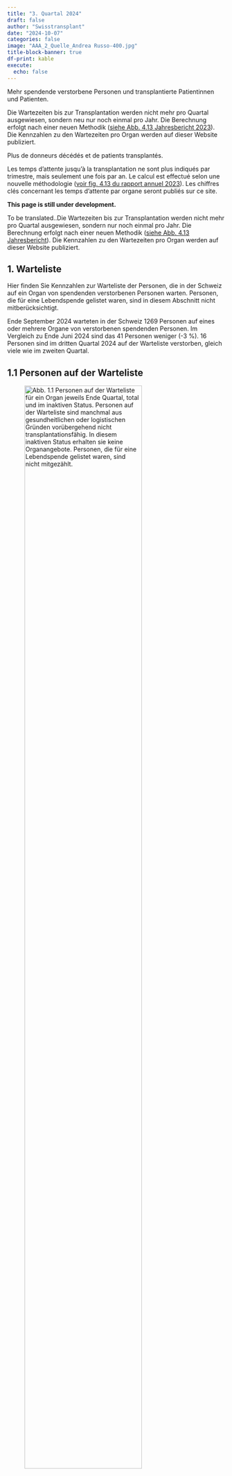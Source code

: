 ```yaml
---
title: "3. Quartal 2024"
draft: false
author: "Swisstransplant"
date: "2024-10-07"
categories: false
image: "AAA_2_Quelle_Andrea Russo-400.jpg"
title-block-banner: true
df-print: kable
execute:
  echo: false
---
```


::: {.content-visible when-profile="de"}
Mehr spendende verstorbene Personen und transplantierte Patientinnen und Patienten.

::: {.callout-warning title="Hinweis"}
Die Wartezeiten bis zur Transplantation werden nicht mehr pro Quartal ausgewiesen, sondern neu nur noch einmal pro Jahr. Die Berechnung erfolgt nach einer neuen Methodik ([siehe Abb. 4.13 Jahresbericht 2023](https://www.swisstransplant.org/fileadmin/user_upload/Bilder/Home/Organ-_und_Gewebespende/Fakten_und_Zahlen/Jahreszahlen/2023_ersetzt/Abb_4.13_2023_DE.jpg){target="_blank"}). Die Kennzahlen zu den Wartezeiten pro Organ werden auf dieser Website publiziert.
:::

:::

::: {.content-visible when-profile="fr"}
Plus de donneurs décédés et de patients transplantés.

::: {.callout-warning title="Remarque"}
Les temps d’attente jusqu’à la transplantation ne sont plus indiqués par trimestre, mais seulement une fois par an. Le calcul est effectué selon une nouvelle méthodologie ([voir fig. 4.13 du rapport annuel 2023](https://www.swisstransplant.org/fileadmin/user_upload/Bilder/Home/Organ-_und_Gewebespende/Fakten_und_Zahlen/Jahreszahlen/2023_ersetzt/FR_2023/Ill_4.13_2023_FR.jpg){target="_blank"}). Les chiffres clés concernant les temps d'attente par organe seront publiés sur ce site.
:::

:::

::: {.content-visible when-profile="en"}

::: {.callout-warning title="Please note"}
**This page is still under development.**
:::

::: {.callout-warning title="Please note"}
To be translated..Die Wartezeiten bis zur Transplantation werden nicht mehr pro Quartal ausgewiesen, sondern nur noch einmal pro Jahr. Die Berechnung erfolgt nach einer neuen Methodik ([siehe Abb. 4.13 Jahresbericht](https://www.swisstransplant.org/fileadmin/user_upload/Bilder/Home/Organ-_und_Gewebespende/Fakten_und_Zahlen/Jahreszahlen/2023_ersetzt/Abb_4.13_2023_DE.jpg){target="_blank"}). Die Kennzahlen zu den Wartezeiten pro Organ werden auf dieser Website publiziert.
:::

:::

::: {.content-visible when-profile="de"}
# 1. Warteliste

Hier finden Sie Kennzahlen zur Warteliste der Personen, die in der Schweiz auf ein Organ von spendenden verstorbenen Personen warten. Personen, die für eine Lebendspende gelistet waren, sind in diesem Abschnitt nicht mitberücksichtigt.

::: {.callout-tip title="Das Wichtigste in Kürze"}
Ende September 2024 warteten in der Schweiz 1269 Personen auf eines oder mehrere Organe von verstorbenen spendenden Personen. Im Vergleich zu Ende Juni 2024 sind das 41 Personen weniger (-3 %). 16 Personen sind im dritten Quartal 2024 auf der Warteliste verstorben, gleich viele wie im zweiten Quartal.
:::

## 1.1 Personen auf der Warteliste

![**Abb. 1.1** Personen auf der Warteliste für ein Organ jeweils Ende Quartal, total und im inaktiven Status. Personen auf der Warteliste sind manchmal aus gesundheitlichen oder logistischen Gründen vorübergehend nicht transplantationsfähig. In diesem inaktiven Status erhalten sie keine Organangebote. Personen, die für eine Lebendspende gelistet waren, sind nicht mitgezählt.](Fig1.1-de.png){width=80%}

<br>

|Indikator                                   |Letztes Quartal | Veränderung zum Vorquartal    |
|--------------------------------------------|----------------:|-------------------------------:|
|Anzahl Personen auf der Warteliste          |1269             |-41 Personen (-3 %)           |
|Anteil inaktive                             |50 %             |- 1 Prozentpunkt              |

::: {.callout-note title="Lesebeispiel"}
Ende letztes Quartal warteten in der Schweiz 1269 Personen auf eines oder mehrere Organe von verstorbenen spendenden Personen. Im Vergleich zum Vorquartal sind das 41 Personen weniger (-3 %). Die Hälfte (50 %) der Personen auf der Warteliste war im inaktiven Status.
:::

## 1.2 Personen auf der Warteliste nach Organ

![**Abb. 1.2** Personen auf der Warteliste für ein Organ jeweils Ende Quartal, total und nach Organ. Personen, die auf mehr als ein Organ warten, sind bei der Gruppe «Multiorgan» dazugezählt. Personen, die für eine Lebendspende gelistet waren, sind nicht mitgezählt.](Fig1.2-de.png){width=80%}

<br>

|Indikator                                       |Letztes Quartal|    Veränderung zum Vorquartal|
|------------------------------------------------|----------------:|-----------------------------:|
|Anzahl Personen auf der Warteliste (alle)       |1269             |-41 (-3 %)          |           
|Multiorgan                                      |29               |-2 (-6 %)          |
|Herz                                            |40               |-4 (-9 %)            |
|Lunge                                           |35               |+1 (+3 %)          |
|Leber                                           |282              |+6 (+2 %)         |
|Niere                                           |868              |-44 (-5 %)         |
|Pankreas/Inselzellen                            |15               |+2 (+13 %)               |
|Dünndarm                                        |0                |+/- 0               |


::: {.callout-note title="Lesebeispiel"}
Von den 1269 Personen auf der Warteliste wartete die grosse Mehrheit auf eine Niere (868; 68 %) oder eine Leber (282; 22 %). 29 Personen warteten auf mehr als ein Organ.
:::

## 1.3 Ereignisse auf der Warteliste

![**Abb. 1.3** Transplantierte Personen und Personen, die auf der Warteliste verstorben sind. Personen, die für eine Lebendspende gelistet waren beziehungsweise eine Lebendspende erhielten, sind nicht mitgezählt.](Fig1.3-de.png){width=80%}

<br>

|Indikator                              |Letztes Quartal   |Veränderung zum Vorquartal                     |
|---------------------------------------|-------------------:|----------------------------------------------:|
|Anzahl transplantierte Personen        |155                 |+11 (+8 %)                         |
|Anzahl verstorbene Personen            |16                  |+/- 0                              |


::: {.callout-note title="Lesebeispiel"}
Im letzten Quartal erhielten in der Schweiz 155 Personen eines oder mehrere Organe aus einer Organspende nach dem Tod. 16 Personen sind auf der Warteliste verstorben, gleich viele wie im Vorquartal.
:::

:::

::: {.content-visible when-profile="fr"}
# 1. Liste d'attente

Vous trouverez ici les chiffres clés sur la liste d'attente des personnes en attente d'un organe en Suisse. Les personnes listées pour un don de donneur vivant ne sont pas prises en compte dans cette section.

::: {.callout-tip title="L'essentiel en bref"}
Fin septembre 2024, 1269 personnes attendaient en Suisse un ou plusieurs organes de donneurs décédés. Par rapport à la fin du juin 2024, cela représente 41 personnes de moins (-3 %). 16 personnes sont décédées sur la liste d'attente au troisième trimestre 2024, même nombre qu'au deuxième trimestre.
:::

## 1.1 Personnes en liste d'attente

![**Fig. 1.1** Personnes en liste d'attente pour un organe à la fin de chaque trimestre, au total et en statut inactif. Parfois, les personnes sur la liste d’attente ne peuvent temporairement pas bénéficier d’une transplantation pour des raisons de santé ou de logistique. Dans cet état inactif, elles ne reçoivent pas d'offre d’organes. Les personnes listées pour un don de donneur vivant ne sont pas inclus.](Fig1.1-fr.png){width=80%}

<br>

|Indicateur                                  |Dernier trimestre |Changement par rapport au trimestre précédent       |
|--------------------------------------------|----------------:|---------------------------------------------------:|
|Nombre de patients en liste d'attente       |1269             |-41  patients (-3 %)                                |
|Part dans état inactif                      |50 %             |-1 point de pourcentage                          |


::: {.callout-note title="Exemple de lecture"}
A la fin du dernier trimestre, 1269 personnes attendaient en Suisse un ou plusieurs organes de donneurs décédés. Par rapport au trimestre précédent, cela représente 41 personnes de moins (-3 %). La moitié (50 %) des personnes sur la liste d'attente etait dans l'état inactif.
:::

## 1.2 Personnes en liste d'attente par organe

![**Fig. 1.2** Personnes en liste d'attente pour un organe à la fin de chaque trimestre, au total et par organe. Les personnes en attente de plus d'un organe sont comptées dans le groupe « multiorganes ». Les personnes listées pour un don de donneur vivant ne sont pas inclus.](Fig1.2-fr.png){width=80%}

<br>


|Indicateur                                  |Dernier trimestre      |Changement par rapport au trimestre précédent |
|--------------------------------------------|---------------------:|---------------------------------------------:|
|Nombre de patients en liste d'attente       |1269                  |-41 (-3 %)                         |
|Multiorgan                                  |29                    |-2 (-6 %)                          |
|Cœur                                        |40                    |-4 (-9 %)                           |
|Poumons                                     |35                    |+1 (+3 %)                          |
|Fois                                        |282                   |+6 (+2 %)                           |
|Rein                                        |868                   |-44 (-5 %)                           |
|Pancréas/îlots de Langerhans                |15                    |+2 (+13 %)                           |
|Intestin grêle                              |0                     |+/- 0                               |


::: {.callout-note title="Exemple de lecture"}
Sur les 1269 patients en liste d'attente, la grande majorité attendait un rein (868; 68 %) ou un foie (282; 22 %). 29 patients attendaient plus d'un organe.
:::

## 1.3 Événements sur la liste d'attente

![**Fig. 1.3** Patients transplantées et patients décédées sur la liste d'attente. Les patients qui étaient sur la liste pour un don de donneur vivant ou qui ont reçu un don de donneur vivant ne sont pas inclus.](Fig1.3-fr.png){width=80%}

|Indicateur                          |Dernier trimestre              |Changement par rapport au trimestre précédent  |
|------------------------------------|------------------------------:|----------------------------------------------:|
|Nombre de patients transplantés     |155                            |+11 (+8 %)                         |
|Nombre de patients décédés          |16                             |+/- 0                              |

<br>

::: {.callout-note title="Exemple de lecture"}
Au cours du dernier trimestre, 155 patients en Suisse ont reçu un ou plusieurs organes provenant d'un don d'organe après le décès. 16 patients sont décédés sur la liste d'attente, même nombre qu'au trimestre précédent.
:::

:::

::: {.content-visible when-profile="en"}
# 1. Wait list

Here you will find key figures on the wait list of people in Switzerland waiting for an organ transplant from deceased donors. People who were listed for a living donation are not included in this section.

::: {.callout-tip title="Most important facts in brief"}
At the end of March 2024, 1326 patients in Switzerland were waiting for one or more organs from deceased donors. Compared to the previous quarter, this is 9 fewer patients (-0.7 %). 27 patients died on the waiting list in the first quarter of 2024.
:::

## 1.1 People on the wait list

![**Fig. 1.1** Translation to be added..](Fig1.1-en.png){width=80%}

<br>


|Indicator                                   |Current quarter  |Change on previous quarter                          |
|--------------------------------------------|----------------:|---------------------------------------------------:|
|Number of patients on wait list             |1326             |-9 patients (-0.7 %)                                |
|Percentage inactive                         |48.8 %           |-1.1 percentage points                              |

## 1.2 People on the wait list by organ

![**Fig. 1.2** Translation to be added..](Fig1.2-en.png){width=80%}

<br>


|Indicator                                   |Current quarter       |Change on previous quarter                    |
|--------------------------------------------|---------------------:|---------------------------------------------:|
|Number of patients on wait list:            |1326                  |-9 patients (-0.7 %)                          |
|Multi-Organ                                 |40                    |-2 patients (-4.8 %)                          |
|Heart                                       |43                    |+1 patient (+2.4 %)                           |
|Lung                                        |42                    |-4 patients (-8.7 %)                          |
|Liver                                       |281                   |+13 patients (+4.9 %)                         |
|Kidney                                      |907                   |-16 patients (-1.7 %)                         |
|Pancreas/islets                             |13                    |-1 patient (-7.1 %)                           |
|Small bowel                                 |0                     |+/- 0 patients                                |


## 1.3 Events on the wait list

![**Fig. 1.3** Translation to be added...](Fig1.3-en.png){width=80%}

<br>

|Indicator                                   |Current quarter        |Change on previous quarter                     |
|--------------------------------------------|----------------------:|----------------------------------------------:|
|Number of patients transplanted             |102                    |-36 patients (-26.1 %)                         |
|Number of patients deceased                 |27                     |+8 patients (+29.6 %)                          |


::: {.callout-note title="Exemple de lecture"}
In the first quarter of 2024, 102 patients in Switzerland received one or more organs from deceased organ donation. 27 patients died on the waiting list.
:::

:::

::: {.content-visible when-profile="de"}

# 2. Organspende

Hier finden Sie Kennzahlen zur Organspende nach dem Tod und zur Organ-Lebendspende in der Schweiz.

::: {.callout-tip title="Das Wichtigste in Kürze"}
Im dritten Quartal 2024 haben in der Schweiz 55 Personen ihre Organe nach dem Tod gespendet. Im Vergleich zum Vorquartal sind das 7 Personen mehr (+18 %). Von den 55 Personen waren 29 (53 %) im Hirntod nach Herz-Kreislauf-Stillstand. 160 Organe von verstorbenen spendenden Personen wurden in der Schweiz transplantiert, das sind 8 mehr (+5 %) als im Vorquartal. Mit 2.9 Organen ist die durchschnittliche Anzahl transplantierter Organe pro spendende verstorbene Person leicht gesunken.
:::

## 2.1 Für eine Organspende nach dem Tod freigegebene Personen

![**Abb. 2.1** In der Schweiz von Swisstransplant für die Organspende nach dem Tod freigegebene verstorbene Personen. Eine Person wird freigegeben, wenn bei aussichtloser Prognose eine Zustimmung zur Organspende vorliegt und sie medizinisch für eine Organspende mindestens eines Organs qualifiziert. «Utilisiert» bedeutet, es konnte mindestens ein Organ transplantiert werden. «Effektiv» bedeutet, ein chirurgischer Eingriff mit der Absicht zur Organentnahme zum Zweck einer Transplantation erfolgte, aber kein Organ konnte transplantiert werden. «Nicht utilisiert» bedeutet, es kam nicht zu einem chirurgischen Eingriff mit der Absicht zur Organentnahme zum Zweck einer Transplantation.](Fig2.1-de.png){width=80%}

<br>

|Indikator                               |Letztes Quartal        |Veränderung zum Vorquartal                    |
|----------------------------------------|------------------------:|---------------------------------------------:|
|Anzahl freigegebene Personen            |62                       |+8 Personen (+15 %)                        |
|Anteil Nicht utilisierte                |11 %                   |+/- 0 Prozentpunkte                            |
|Anteil Effektive                        |3 %                    |-4 Prozentpunkte                            |
|Anteil Utilisierte                      |85 %                   |+3 Prozentpunkte                            |


::: {.callout-note title="Lesebeispiel"}
Im letzten Quartal hat Swisstransplant 62 Personen aus der Schweiz für eine Organspende nach dem Tod freigegeben. Das sind 8 Personen mehr als im Vorquartal. Die Utilisierungsrate betrug 85 %.
:::

## 2.2 Spendende verstorbene Personen

![**Abb. 2.2** Spendende verstorbene Personen in der Schweiz. DBD: Spende im Hirntod, DCD: Spende im Hirntod nach Herz-Kreislauf-Stillstand. Als spendende Person gilt jede verstorbene Person, bei der ein chirurgischer Eingriff mit der Absicht zur Organentnahme zum Zweck einer Transplantation erfolgt ist.](Fig2.2-de.png){width=80%}

<br>

|Indikator                                 |Letztes Quartal   |Veränderung zum Vorquartal    |
|------------------------------------------|-------------------:|-----------------------------:|
|Anzahl spendende Personen (alle)          |55                  |+7 (+15 %)         |
|DCD                                       |29 (53 %)           |+7 (+32 %)         |
|DBD                                       |26 (47 %)           |+/- 0              |

::: {.callout-note title="Lesebeispiel"}
Im letzten Quartal haben in der Schweiz 55 Personen ihre Organe nach dem Tod gespendet. Im Vergleich zum Vorquartal sind das 7 Personen mehr (+15 %). Der Anstieg ist auf die Spende im Hirntod nach Herz-Kreislauf-Stillstand (DCD) zurückzuführen. Von den 55 spendenden verstorbenen Personen waren 29 (53 %) DCD.
:::

## 2.3 Transplantierte Organe von spendenden verstorbenen Personen

![**Abb. 2.3** In der Schweiz transplantierte Organe von spendenden verstorbenen Person (inklusive aus dem Ausland stammende Organe).](Fig2.3-de.png){width=80%}

<br>

|Indikator                                 |Letztes Quartal    |Veränderung zum Vorquartal  |
|------------------------------------------|--------------------:|---------------------------:|
|Anzahl transplantierte Organe (alle)      |160                  |+8 (+5 %)        |
|Herz                                      |18                   |+5                 |
|Lunge                                     |14                   |-8                |
|Leber                                     |36                   |+1                 |
|Niere                                     |88                   |+12                |
|Pankreas/Inselzellen                      |4                    |-2                 |

::: {.callout-note title="Lesebeispiel"}
Im letzten Quartal wurden in der Schweiz 160 Organe von spendenden verstorbenen Person transplantiert. Im Vergleich zum Vorquartal sind das 8 Organe mehr (+5 %).
:::

## 2.4 Transplantierte Organe pro spendende verstorbene Person

![**Abb. 2.4** Durchschnittliche Anzahl transplantierte Organe pro spendende verstorbene Person, Mittelwerte (Standardabweichungen). DBD: Spende im Hirntod, DCD: Spende im Hirntod nach Herz-Kreislauf-Stillstand.](Fig2.4-de.png){width=80%}

<br>

|Indikator                                |Letztes Quartal   |Veränderung zum Vorquartal                    |
|-----------------------------------------|-------------------:|---------------------------------------------:|
|Organe pro spendende Person (alle)       |2.9                 |-0.2                                   |
|DBD                                      |3.7                 |+0.2                                   |
|DCD                                      |2.1                 |-0.5                                   |

::: {.callout-note title="Lesebeispiel"}
Im letzten Quartal wurden in der Schweiz durchschnittlich 2.9 Organe pro spendende verstorbene Person transplantiert. Im Vergleich zum Vorquartal sind das 0.2 Organe weniger.
:::

## 2.5 Spendende lebende Personen

![**Abb. 2.5** Spendende lebende Personen in der Schweiz, total und nach Organ. Bei Lebendspenden entspricht die Anzahl spendender Personen gleich der Anzahl transplantierter Organe.](Fig2.5-de.png){width=80%} 

<br>

|Indikator                                   |Letztes Quartal   |Veränderung zum Vorquartal        |
|--------------------------------------------|-------------------:|-------------------------------:|
|Anzahl spendende Personen (alle)            |24                  |-4 (-14 %)                     |
|Leber                                       |1 (4 %)             |+1                              |
|Niere                                       |23 (96 %)           |-5                              |

::: {.callout-note title="Lesebeispiel"}
Im letzten Quartal haben in der Schweiz 24 lebende Personen eine ihrer Nieren oder einen Teil ihrer Leber gespendet. Das sind 4 Lebendspenden weniger (-14 %) als im Vorquartal.
:::

:::

::: {.content-visible when-profile="fr"}
# 2. Don d'organes
Vous trouverez ici les chiffre clés sur le don d'organes après le décès et le don d'organes de donneur vivant en Suisse.

::: {.callout-tip title="L'essentiel en bref"}
Au troisième trimestre 2024, 55 personnes ont fait don de leurs organes après leur décès en Suisse. Ce sont 7 personnes de plus (+18 %) comparé au trimestre précédent. Parmi ces 55 personnes décédées, 29 (53 %) étaient en état de mort cérébrale après un arrêt cardio-circulatoire. 160 organes de donneurs décédés ont été transplantés en Suisse, soit 8 de plus (+5 %) qu'au trimestre précédent. Avec 2.9 organes, le nombre moyen d'organes transplantés par donneur décédé a légèrement diminué.
:::

## 2.1 Personnes approuvées à faire un don d'organes après le décès

![**Fig. 2.1** Personnes décédées en Suisse et approuvées par Swisstransplant pour le don d'organes après le décès. Une personne est approuvée si, en cas de pronostic sans espoir, elle a donné son consentement au don d'organes et qu'elle est médicalement qualifiée pour le don d'au moins un organe. « Utilisé » signifie qu'au moins un organe a pu être transplanté. « Effectif » signifie qu'une intervention chirurgicale a eu lieu avec l'intention de prélever un organe en vue d'une transplantation, mais qu'aucun organe n'a pu être transplanté. « Non utilisé » signifie qu'il n'y a pas eu d'intervention d'intervention chirurgicale dans l’intention d’un prélèvement d’organes aux fins d’une transplantation.](Fig2.1-fr.png){width=80%}

<br>

|Indicateur                               |Dernier trimestre        | Changement par rapport au trimestre précédent |
|-----------------------------------------|-----------------------:|----------------------------------------------:|
|Nombre de personnes approuvées           |62                      |+8 Personen (+15 %)                          |
|Proportion non utilisée                  |11 %                    |+/- 0 points de pourcentage                  |
|Proportion effectif                      |3 %                     |-4 points de pourcentage                     |
|Proportion utilisée                      |85 %                    |+3 points de pourcentage                     |

::: {.callout-note title="Exemple de lecture"}
Au dernier trimestre, Swisstransplant a approuvées 62 personnes en Suisse pour un don d'organe après le décès. Ce sont 8 de plus qu'au trimestre précédent. Le taux d'utilisation était de 85 %.
:::

## 2.2 Donneurs décédés

![**Fig. 2.2** 	Donneurs décédés en Suisse. DBD: don en état de mort cérébrale, DCD: don en état de mort cérébrale après un arrêt cardio-circulatoire. Est considérée comme donneur toute personne décédée qui a subi une intervention chirurgicale dans l’intention d’un prélèvement d’organes aux fins d’une transplantation.](Fig2.2-fr.png){width=80%}

<br>

|Indicateur                                  |Dernier trimestre       |Changement par rapport au trimestre précédent |
|--------------------------------------------|----------------------:|---------------------------------------------:|
|Nombre de donneurs (tous)                   |55                     |+7 (+15 %)                       |
|DCD                                         |29 (53 %)              |+7 (+32 %)                        |
|DBD                                         |26 (47 %) 	           |+/- 0                        |


::: {.callout-note title="Exemple de lecture"}
Au dernier trimestre, 55 personnes ont fait don de leurs organes après leur décès en Suisse. Par rapport au trimestre précédent, cela représente 7 personnes de plus (+15 %). L'augmentation est due au don en état de mort cérébrale après un arrêt cardio-circulatoire (DCD). Parmi ces 55 personnes décédées, 29 (53 %) étaient DCD.
:::

## 2.3 Organes transplantés de donneurs décédés

![**Fig 2.3** Organes transplantés en Suisse de donneurs décédés (incluant les organes provenant de l'étranger), total et par organe.](Fig2.3-fr.png){width=80%}

<br>

|Indicateur                                  |Dernier trimestre      |Changement par rapport au trimestre précédent |
|--------------------------------------------|----------------------:|---------------------------------------------:|
|Nombre d'organes transplantés (tous)        |160                    |+8 (+5 %)                                   |
|Cœur                                        |18                     |+5                                            |
|Poumons                                     |14                     |-8                                           |
|Fois                                        |36                     |+1                                            |
|Reins                                       |88                     |+12                                           |
|Pancréas/îlots de Langerhans                |4                      |-2                                            |

::: {.callout-note title="Exemple de lecture"}
Au dernier trimestre, 160 organes ont été transplantés en Suisse de donneurs décédés. Par rapport au trimestre précédent, cela représente 8 organes de plus (+5 %).
:::

## 2.4 Organes transplantés par donneur décédé

![**Fig 2.4** Nombre d’organes transplantés par donneur décédé (moyenne et écart-type). DBD: don en état de mort cérébrale, DCD: don en état de mort cérébrale après un arrêt cardio-circulatoire.](Fig2.4-fr.png){width=80%}

<br>

|Indicateur                               |Dernier trimestre    |Changement par rapport au trimestre précédent |
|-----------------------------------------|-------------------:|---------------------------------------------:|
|Organes par donneur (tous)               |2.9                 |-0.2                                   |
|DBD                                      |3.7                 |+0.2                                   |
|DCD                                      |2.1                 |-0.5                                   |


::: {.callout-note title="Exemple de lecture"}
Au dernier trimestre, 2.9 organes ont été transplantés en moyenne en Suisse par donneur décédé. Par rapport au trimestre précédent, cela représente 0.2 organe de moins.
:::

## 2.5 Donneurs vivants

![**Fig 2.5** Donneurs vivants en Suisse, au total et par organe. Pour les dons de donneurs vivants, le nombre de donneurs est égal au nombre d'organes transplantés.](Fig2.5-fr.png){width=80%}

<br>

|Indicateur                                  |Dernier trimestre    |Changement par rapport au trimestre précédent |
|--------------------------------------------|--------------------:|---------------------------------------------:|
|Nombre de donneurs vivants (tous)           |24                   |-4 (-14 %)                          |
|Fois                                        |1 (4 %)              |+1                                   |
|Rein                                        |23 (96 %)            |-5                                   |

::: {.callout-note title="Exemple de lecture"}
Au cours du dernier trimestre, 24 personnes vivantes en Suisse ont fait don d'un de leurs reins ou d'une partie de son foie. Cela représente 4 don d'organes par des personnes vivantes de moins (-14 %) qu'au trimestre précédent.
:::

:::

::: {.content-visible when-profile="en"}
# 2. Organ donation

## 2.1 People approved for deceased organ donation

![**Fig. 2.1** Translation...](Fig2.1-en.png){width=80%}

## 2.2 Deceased donors

![**Fig. 2.2** Translation...](Fig2.2-en.png){width=80%}

## 2.3 Organs transplanted from deceased donors

![**Fig. 2.3** Organs transplanted in Switzerland from deceased donors, including organs from deceased donors abroad.](Fig2.3-en.png){width=80%}

## 2.4 Organs transplanted per deceased donor

![**Fig. 2.4** Translation needed...](Fig2.4-en.png){width=80%}

## 2.5 Living donors

![**Fig 2.5** Translation to be added...](Fig2.5-en.png){width=80%}

:::


::: {.content-visible when-profile="de"}
# 3. Transplantationen

Hier finden Sie Kennzahlen zu Personen, die ein Organ von einer spendenden verstorbenen Person erhielten. Einerseits sind dies Personen in der Schweiz, die ein Organ von einer spendenden verstorbenen Person aus der Schweiz oder aus dem Ausland erhielten. Andererseits sind dies Personen im Ausland, die ein Organ von einer verstorbenen Person aus der Schweiz erhielten, wenn in der Schweiz für ein Organ keine passende Person gefunden werden konnte. Kennzahlen zur Lebendspende von Niere und Leber finden Sie unter 2.5.

::: {.callout-tip title="Das Wichtigste in Kürze"}
Im dritten Quartal 2024 erhielten in der Schweiz 155 Personen eines oder mehrere Organe von spendenen verstorbenen Personen. Im Vergleich zum zweiten sind das 11 Transplantationen mehr (+8 %). Von den 155 Personen erhielten 14 Personen ein Organ aus dem Ausland.
:::

## 3.1 In der Schweiz transplantierte Personen

![**Abb. 3.1** Transplantierte Personen in der Schweiz, die ein Organ von einer spendenden verstorbenen Person erhielten, total und nach Art der Transplantation. «Multiorgan» bedeutet, eine Person erhielt mehr als ein Organ gleichzeitig. Organe von spendenden verstorbenen Personen aus dem Ausland sind miteingerechnet, Organe aus Lebendspenden sind nicht miteingerechnet.](Fig3.1-de.png){width=80%}

<br>

|Indikator                                    |Letztes Quartal     |Veränderung zum Vorquartal              |
|---------------------------------------------|---------------------:|---------------------------------------:|
|Anzahl transplantierte Personen (alle)       |155                   |+11 (+8 %)                  |
|Multiorgan                                   |3                     |-5                            |
|Herz                                         |18                    |+5                            |
|Lunge                                        |14                    |-8                           |
|Leber                                        |36                    |+4                             |
|Niere                                        |83                    |+16                            |
|Pankreas/Inselzellen                         |1                     |-1                               |


::: {.callout-note title="Lesebeispiel"}
Im letzten Quartal erhielten in der Schweiz 155 Personen eines oder mehrere Organe von spendenden verstorbenen Personen. Im Vergleich zum Vorquartal sind das 11 Transplantationen mehr (+8 %). Im letzten Quartal erhielten 3 Personen mehr als 1 Organ, alle 3 Personen erhielten je eine Niere und eine Bauchspeicheldrüse (Pankreas).
:::

## 3.2 In der Schweiz transplantierte Personen mit Organen aus dem Ausland

![**Abb. 3.2** Transplantierte Personen in der Schweiz, die ein Organ von einer spendenden verstorbenen Person aus dem Ausland erhielten, total und nach Art der Transplantation.](Fig3.2-de.png){width=80%}

<br>

|Indikator                                      |Letztes Quartal       |Veränderung zum Vorquartal              |
|-----------------------------------------------|-----------------------:|---------------------------------------:|
|Anzahl transplantierte Personen mit Organen aus dem Ausland |14          |+/-0                                 |


::: {.callout-note title="Lesebeispiel"}
Im letzten Quartal erhielten in der Schweiz 14 Personen Organe von spendenden verstorbenen Personen aus dem Ausland. Das sind gleich viele wie im Vorquartal.
:::

## 3.3 Im Ausland transplantierte Personen

![**Abb. 3.3** Im Ausland transplantierte Personen, die ein Organ von einer spendenden verstorbenen Person aus der Schweiz erhielten, total und nach Art der Transplantation.](Fig3.3-de.png){width=80%}

<br>

|Indikator                                         |Letztes Quartal     |Veränderung zum Vorquartal            |
|--------------------------------------------------|-------------------:|---------------------------------------:|
|Anzahl transplantierte Personen im Ausland        |12                   |+3 (+33 %)                          |

::: {.callout-note title="Lesebeispiel"}
Im letzten Quartal erhielten im Ausland 12 Patientinnen und Patienten Organe von spendenden verstorbenen Personen aus der Schweiz. Im Vergleich zum Vorquartal sind das 3 Patientinnen und Patienten mehr (+33 %).
:::

## 3.4 Herztransplantationen

![**Abb. 3.4** Herztransplantationen in der Schweiz, aufgeteilt nach DBD- und DCD-Spende. Multiorgantransplantationen sind mitgezählt. DBD: Spende im Hirntod, DCD: Spende im Hirntod nach Herz-Kreislauf-Stillstand.](Fig3.4-de.png){width=80%}

<br>

|Indikator                                   |Letztes Quartal          |Veränderung zum Vorquartal             |
|--------------------------------------------|------------------------:|--------------------------------------:|
|Anzahl Herztransplantationen (alle)         |18                       |+5 (+38 %)           |
|DCD                                         |1 (6 %)                  |-2                   |
|DBD                                         |17 (94 %)                |+7                   |

::: {.callout-note title="Lesebeispiel"}
Im letzten Quartal erhielten in der Schweiz 18 Personen eine Herztransplantation. Im Vergleich zum Vorquartal sind das 5 Herztransplantationen mehr (+38 %).
:::

## 3.5 Lungentransplantationen

![**Abb. 3.5** Lungentransplantationen in der Schweiz, aufgeteilt nach DBD- und DCD-Spende. Multiorgantransplantationen sind mitgezählt. DBD: Spende im Hirntod, DCD: Spende im Hirntod nach Herz-Kreislauf-Stillstand. ](Fig3.5-de.png){width=80%}

<br>

|Indikator                                   |Letztes Quartal          |Veränderung zum Vorquartal              |
|--------------------------------------------|------------------------:|---------------------------------------:|
|Anzahl Lungentransplantationen (alle)       |14                       |-8 (-36 %)          |
|DCD                                         |2 (27 %)                 |-4                    |
|DBD                                         |12 (73 %)                |-4                    |

::: {.callout-note title="Lesebeispiel"}
Im letzten Quartal erhielten in der Schweiz 14 Personen eine Lungentransplantation. Im Vergleich zum Vorquartal sind das 8 Lungentransplantationen weniger (-36 %).
:::

## 3.6 Lebertransplantationen

![**Abb. 3.6** Lebertransplantationen in der Schweiz aus einer Organspende nach dem Tod, aufgeteilt nach DBD- und DCD-Spende. Multiorgantransplantationen sind mitgezählt. DBD: Spende im Hirntod, DCD: Spende im Hirntod nach Herz-Kreislauf-Stillstand. ](Fig3.6-de.png){width=80%}

<br>

|Indikator                                   |Letztes Quartal         |Veränderung zum Vorquartal              |
|--------------------------------------------|-----------------------:|---------------------------------------:|
|Anzahl Lebertransplantationen (alle)        |36                      |+1 (+3 %)                              |
|DCD                                         |14 (37 %)               |+1                                      |
|DBD                                         |22 (63 %)               |+/-0                                      |

::: {.callout-note title="Lesebeispiel"}
Im letzten Quartal erhielten in der Schweiz 36 Personen eine Lebertransplantation aus einer Organspende nach dem Tod. Im Vergleich zum Vorquartal ist das 1 Lebertransplantation mehr (+3 %).
:::

## 3.7 Nierentransplantationen

![**Abb. 3.7** Nierentransplantationen in der Schweiz aus einer Organspende nach dem Tod, aufgeteilt nach DBD- und DCD-Spende. Multiorgantransplantationen sind mitgezählt. DBD: Spende im Hirntod, DCD: Spende im Hirntod nach Herz-Kreislauf-Stillstand.](Fig3.7-de.png){width=80%}

<br>

|Indikator                                   |Letztes Quartal         |Veränderung zum Vorquartal              |
|--------------------------------------------|-----------------------:|---------------------------------------:|
|Anzahl Nierentransplantationen (alle)       |87                      |+11 (+14 %)         |
|DCD                                         |40 (46 %)               |+7                    |
|DBD                                         |47 (54 %)               |+4                   |


::: {.callout-note title="Lesebeispiel"}
Im letzen Quartal erhielten in der Schweiz 87 Personen eine Nierentransplantation aus einer Organspende nach dem Tod. Im Vergleich zum Vorquartal sind das 11 Nierentransplantationen mehr (+14 %).
:::

## 3.8 Pankreas/Inselzellen-Transplantationen

![**Abb. 3.8** Pankreas/Inselzellen-Transplantationen in der Schweiz, aufgeteilt nach DBD- und DCD-Spende. Multiorgantransplantationen sind mitgezählt. DBD: Spende im Hirntod, DCD: Spende im Hirntod nach Herz-Kreislauf-Stillstand.](Fig3.8-de.png){width=80%}

<br>

|Indikator                                             |Letztes Quartal          |Veränderung zum Vorquartal     |
|------------------------------------------------------|------------------------:|------------------------------:|
|Anzahl Pankreas-/Inselzellen-Transplantationen (alle) |4                        |-2 (-33 %)                  |
|DCD                                                   |0 (0 %)                  |+/-0                          |
|DBD                                                   |4 (100 %)                |-2                             |

::: {.callout-note title="Lesebeispiel"}
Im letzten Quartal erhielten in der Schweiz 4 Personen eine Pankreas/Inselzellen-Transplantation. Im Vergleich zum Vorquartal sind das 2 Transplantationen weniger (-33 %).
:::

:::

::: {.content-visible when-profile="fr"}
# 3. Transplantations

Vous trouverez ici les chiffres clés sur les patients qui ont reçu un organe d'un donneur décédé. Il s'agit d'une part de patients en Suisse qui ont reçu un organe d'un donneur décédé en Suisse ou à l'étranger. D'autre part, il s'agit de personnes à l'étranger qui ont reçu un organe d'une personne décédée en Suisse, lorsqu'aucune personne compatible n'a pu être trouvée en Suisse pour un organe. Vous trouverez les chiffres clés concernant le don de rein et de foie par des donneurs vivants au point 2.5.

::: {.callout-tip title="L'essentiel en bref"}
Au troisième trimestre 2024, 155 personnes ont reçu en Suisse un ou plusieurs organes de donneurs décédées. Par rapport au trimestre précédent, cela représente 11 transplantations de plus (+8 %). Parmi les 155 patients, 14 ont reçu un organe provenant de l'étranger.
:::

## 3.1 Patients transplantés en Suisse

![**Fig. 3.1** Patients transplantés en Suisse qui ont reçu un organe d'un donneur décédé, au total et par type de transplantation. « Multiorganes » signifie qu'un patient a reçu plus d'un organe à la fois. Les organes de donneurs décédés provenant de l'étranger sont inclus, les organes provenant de donneurs vivants ne sont pas inclus.](Fig3.1-fr.png){width=80%}

<br>

|Indicateur                               |Dernier trimestre      | Changement par rapport au trimestre précédent |
|-----------------------------------------|---------------------:|----------------------------------------------:|
|Nombre de patients transplantés (tous)   |155                   |+11 (+8 %)                         |
|Multiorgan                               |3                     |-5                   |
|Cœur                                     |18                    |+5                   |
|Poumons                                  |14                    |-8                  |
|Fois                                     |36                    |+4                   |
|Reins                                    |83                    |+16                  |
|Pancréas/îlots de Langerhans             |1                     |-1                   |

::: {.callout-note title="Exemple de lecture"}
Au dernier trimestre, 155 personnes ont reçu en Suisse un ou plusieurs organes de donneurs décédés. Par rapport au trimestre précédent, cela représente 11 transplantations de plus (+8 %). 3 personnes ont reçu un fois et un pancréas (transplantation multiorgan).
:::

## 3.2 Patients transplantés en Suisse avec organes de l'étranger

![**Fig. 3.2** Patients transplantés en Suisse qui ont reçu un organe d'un donneur décédée de l'étranger, total et par type de transplantation.](Fig3.2-fr.png){width=80%}

<br>

|Indicateur                                     |Dernier trimestre        |Changement par rapport au trimestre précédent |
|-----------------------------------------------|------------------------:|----------------------------------------:|
|Nombre de patients transplantés avec des organes provenant de l'étranger |14            |+/-0                      |

::: {.callout-note title="Exemple de lecture"}
Au dernier trimestre, 14 patients ont reçu en Suisse des organes provenant de donneurs décédés à l'étranger. C'est le même nombre qu'au trimestre précédent.
:::

## 3.3 Patients transplantés à l'étranger

![**Fig. 3.3** Patients transplantés à l'étranger qui ont reçu un organe d'un donneur décédée en Suisse, total et par type de transplantation.](Fig3.3-fr.png){width=80%}

<br>

|Indicateur                                       |Dernier trimestre    |Changement par rapport au trimestre précédent |
|-------------------------------------------------|-------------------:|---------------------------------------:|
|Nombre de patients transplantés à l'étranger     |12                   |+3 (+33 %)                                      |

::: {.callout-note title="Exemple de lecture"}
Au dernier trimestre, 12 patients ont reçu à l'étranger d'organes provenant de donneurs décédés en Suisse. Par rapport au trimestre précédent, cela représente 3 transplantations de plus (+33 %).
:::

## 3.4 Transplantations du cœur

![**Fig. 3.4** Transplantations du cœur en Suisse, réparties en dons DBD et DCD. Les transplantations combinées sont inclus. DBD : donneurs en état de mort cérébrale, DCD : donneurs en état de mort cérébrale après un arrêt cardio-circulatoire.](Fig3.4-fr.png){width=80%}

<br>

|Indicateur                                  |Dernier trimestre    |Changement par rapport au trimestre précédent |
|--------------------------------------------|-----------------------:|---------------------------------------:|
|Nombre de transplantations du coeur         |18                       |+5 (+38 %)                           |
|DCD                                         |1 (6 %)                  |-2            |
|DBD                                         |17 (94 %)                |+7            |

::: {.callout-note title="Exemple de lecture"}
Au dernier trimestre, 18 personnes ont reçu une transplantation cardiaque en Suisse. Par rapport au trimestre précédent, cela représente 5 transplantations cardiaques de plus (+38 %).
:::

## 3.5 Transplantations de poumons

![**Fig. 3.5** Transplantations de poumons en Suisse, réparties en dons DBD et DCD. Les transplantations combinées sont inclus DBD : donneurs en état de mort cérébrale, DCD : donneurs en état de mort cérébrale après un arrêt cardio-circulatoire.](Fig3.5-fr.png){width=80%}

<br>

|Indicateur                                  |Dernier trimestre    |Changement par rapport au trimestre précédent |
|--------------------------------------------|------------------------:|---------------------------------------:|
|Nombre de transplantations de poumons       |14                       |-8 (-36 %)                            |
|DCD                                         |2 (27 %)                 |-4                                      |
|DBD                                         |12 (73 %)                |-4                                      |

::: {.callout-note title="Exemple de lecture"}
Au dernier trimestre, 14 personnes ont reçu une transplantation poulmonaire en Suisse. Par rapport au trimestre précédent, cela représente 8 transplantations pulmonaires de moins (-36 %).
:::

## 3.6 Transplantations du foie

![**Fig. 3.6** Transplantations du foie des donneurs decédés en Suisse, réparties en dons DBD et DCD. Les transplantations combinées sont inclus. DBD : donneurs en état de mort cérébrale, DCD : donneurs en état de mort cérébrale après un arrêt cardio-circulatoire.](Fig3.6-fr.png){width=80%}

<br>

|Indicateur                                  |Dernier trimestre    |Changement par rapport au trimestre précédent |
|--------------------------------------------|-----------------------:|---------------------------------------:|
|Nombre de transplantations du foie (tous)   |36                      |+1 (+3 %)                              |
|DCD                                         |14 (37 %)               |+1                                      |
|DBD                                         |22 (63 %) 	            |+/-0                                    |

::: {.callout-note title="Exemple de lecture"}
Au dernier trimestre, 36 personnes ont reçu une transplantation hépatique en Suisse, provenant d'un don d'organe après le décès. Par rapport au trimestre précédent, cela représente 1 transplantation hépatique de plus (+3 %).
:::

## 3.7 Transplantations de reins

![**Fig. 3.7** Transplantations de reins de donneur decédé en Suisse, réparties en dons DBD et DCD. Les transplantations combinées sont inclus. DBD : donneurs en état de mort cérébrale, DCD : donneurs en état de mort cérébrale après un arrêt cardio-circulatoire.](Fig3.7-fr.png){width=80%}

<br>

|Indicateur                                  |Dernier trimestre    |Changement par rapport au trimestre précédent |
|--------------------------------------------|-----------------------:|---------------------------------------:|
|Nombre de transplantations de reins (tous)  |87                      |+11 (+14 %)                           |
|DCD                                         |40 (46 %)               |+7                                      |
|DBD                                         |47 (54 %)               |+4                                     |

::: {.callout-note title="Exemple de lecture"}
Au dernier trimestre, 87 personnes ont reçu une transplantation rénale en Suisse, provenant d'un don d'organe après le décès. Par rapport au trimestre précédent, cela représente 11 transplantations rénales de plus (+14 %).
:::

## 3.8 Transplantations de pancréas et d’îlots de Langerhans

![**Fig. 3.8** Transplantations de pancréas et d’îlots, réparties en dons DBD et DCD. Les transplantations combinées sont inclus. DBD : donneurs en état de mort cérébrale, DCD : donneurs en état de mort cérébrale après un arrêt cardio-circulatoire.](Fig3.8-fr.png){width=80%}

<br>

|Indicateur                                  |Dernier trimestre    |Changement par rapport au trimestre précédent |
|------------------------------------------------------|------------------------:|-----------------------------:|
|Nombre de transplantations de pancréas et d’îlots (tous) |4                     |-2 (-33 %)                   |
|DCD                                                   |0 (0 %)                  |+/-0                         |
|DBD                                                   |4 (100 %)                |-2                            |

::: {.callout-note title="Exemple de lecture"}
Au dernier trimestre, 4 personnes ont reçu une transplantation de pancréas/d’îlots en Suisse. Par rapport au trimestre précédent, cela représente 2 transplantations de moins (-33 %).
:::

:::

::: {.content-visible when-profile="en"}
# 3. Transplants

## 3.1 Patients transplanted in Switzerland

![**Fig. 3.1** Translation needed...](Fig3.1-en.png){width=80%}
## 3.2 Patients transplanted in Switzerland with organs from abroad

![**Fig. 3.2** Translation needed...](Fig3.2-en.png){width=80%}

## 3.3 Patients transplanted abroad

![**Fig. 3.3** Translation needed...](Fig3.3-en.png){width=80%}

## 3.4 Heart transplants

![*Fig. 3.4** Translation needed...](Fig3.4-en.png){width=80%}

## 3.5 Lung transplants

![**Fig. 3.5** Translation needed..](Fig3.5-en.png){width=80%}

## 3.6 Liver transplants

![*Fig. 3.6** Translation needed...](Fig3.6-en.png){width=80%}

## 3.7 Kidney transplants

![**Fig. 3.7** Translation needed...](Fig3.7-en.png){width=80%}

## 3.8 Pancreas/islet cell transplants

![**Fig. 3.8** Translation needed...](Fig3.8-en.png){width=80%}
:::